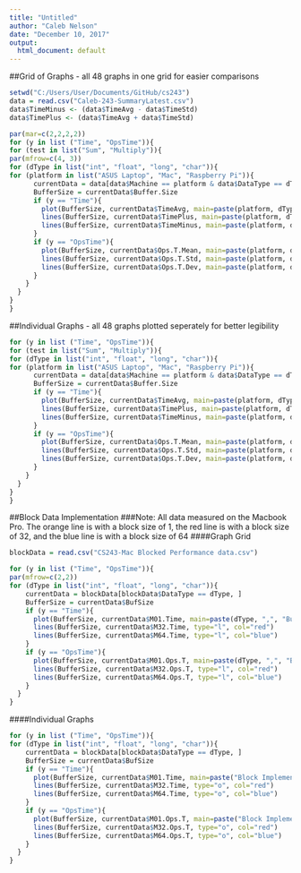 ```yaml
---
title: "Untitled"
author: "Caleb Nelson"
date: "December 10, 2017"
output:
  html_document: default
---
```

##Grid of Graphs - all 48 graphs in one grid for easier comparisons
```r
setwd("C:/Users/User/Documents/GitHub/cs243")
data = read.csv("Caleb-243-SummaryLatest.csv")
data$TimeMinus <- (data$TimeAvg - data$TimeStd)
data$TimePlus <- (data$TimeAvg + data$TimeStd)

par(mar=c(2,2,2,2))
for (y in list ("Time", "OpsTime")){
for (test in list("Sum", "Multiply")){
par(mfrow=c(4, 3))
for (dType in list("int", "float", "long", "char")){
for (platform in list("ASUS Laptop", "Mac", "Raspberry Pi")){
      currentData = data[data$Machine == platform & data$DataType == dType & data$Operation == test, ]
      BufferSize = currentData$Buffer.Size
      if (y == "Time"){
        plot(BufferSize, currentData$TimeAvg, main=paste(platform, dType, test, y), type="l")
        lines(BufferSize, currentData$TimePlus, main=paste(platform, dType, test, y), type="l", col="red")
        lines(BufferSize, currentData$TimeMinus, main=paste(platform, dType, test, y), type="l", col="blue")
      }
      if (y == "OpsTime"){
        plot(BufferSize, currentData$Ops.T.Mean, main=paste(platform, dType, test, y), type="l")
        lines(BufferSize, currentData$Ops.T.Std, main=paste(platform, dType, test, y), type="l", col="red")
        lines(BufferSize, currentData$Ops.T.Dev, main=paste(platform, dType, test, y), type="l", col="blue")
      }
    }
  }
}
}
```

##Individual Graphs - all 48 graphs plotted seperately for better legibility 

```r
for (y in list ("Time", "OpsTime")){
for (test in list("Sum", "Multiply")){
for (dType in list("int", "float", "long", "char")){
for (platform in list("ASUS Laptop", "Mac", "Raspberry Pi")){
      currentData = data[data$Machine == platform & data$DataType == dType & data$Operation == test, ]
      BufferSize = currentData$Buffer.Size
      if (y == "Time"){
        plot(BufferSize, currentData$TimeAvg, main=paste(platform, dType, test, y), type="o")
        lines(BufferSize, currentData$TimePlus, main=paste(platform, dType, test, y), type="o", col="red")
        lines(BufferSize, currentData$TimeMinus, main=paste(platform, dType, test, y), type="o", col="blue")
      }
      if (y == "OpsTime"){
        plot(BufferSize, currentData$Ops.T.Mean, main=paste(platform, dType, test, y), type="o")
        lines(BufferSize, currentData$Ops.T.Std, main=paste(platform, dType, test, y), type="o", col="red")
        lines(BufferSize, currentData$Ops.T.Dev, main=paste(platform, dType, test, y), type="o", col="blue")
      }
    }
  }
}
}
```

##Block Data Implementation
###Note: All data measured on the Macbook Pro. The orange line is with a block size of 1, the red line is with a block size of 32, and the blue line is with a block size of 64
####Graph Grid
```r
blockData = read.csv("CS243-Mac Blocked Performance data.csv")

for (y in list ("Time", "OpsTime")){
par(mfrow=c(2,2))
for (dType in list("int", "float", "long", "char")){
    currentData = blockData[blockData$DataType == dType, ]
    BufferSize = currentData$BufSize
    if (y == "Time"){
      plot(BufferSize, currentData$M01.Time, main=paste(dType, ",", "BufSize vs. Time"), ylab="Time", type="l", col="orange")
      lines(BufferSize, currentData$M32.Time, type="l", col="red")
      lines(BufferSize, currentData$M64.Time, type="l", col="blue")
    }
    if (y == "OpsTime"){
      plot(BufferSize, currentData$M01.Ops.T, main=paste(dType, ",", "BufSize vs. Ops/Time"), ylab="Operations/Time", type="l", col="orange")
      lines(BufferSize, currentData$M32.Ops.T, type="l", col="red")
      lines(BufferSize, currentData$M64.Ops.T, type="l", col="blue")
    }
  }
}
```

####Individual Graphs
```r
for (y in list ("Time", "OpsTime")){
for (dType in list("int", "float", "long", "char")){
    currentData = blockData[blockData$DataType == dType, ]
    BufferSize = currentData$BufSize
    if (y == "Time"){
      plot(BufferSize, currentData$M01.Time, main=paste("Block Implementation for", dType, ",", "BufSize vs. Time"), ylab="Time", type="o", col="orange")
      lines(BufferSize, currentData$M32.Time, type="o", col="red")
      lines(BufferSize, currentData$M64.Time, type="o", col="blue")
    }
    if (y == "OpsTime"){
      plot(BufferSize, currentData$M01.Ops.T, main=paste("Block Implementation for", dType, ",", "BufSize vs. Ops/Time"), ylab="Operations/Time", type="o", col="orange")
      lines(BufferSize, currentData$M32.Ops.T, type="o", col="red")
      lines(BufferSize, currentData$M64.Ops.T, type="o", col="blue")
    }
  }
}
```